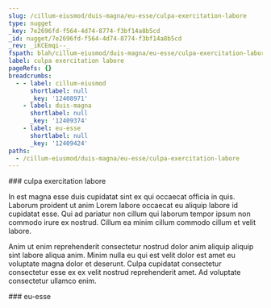```yaml
---
slug: /cillum-eiusmod/duis-magna/eu-esse/culpa-exercitation-labore
type: nugget
_key: 7e2696fd-f564-4d74-8774-f3bf14a8b5cd
_id: nugget/7e2696fd-f564-4d74-8774-f3bf14a8b5cd
_rev: _iKCEmqi--_
fspath: blah/cillum-eiusmod/duis-magna/eu-esse/culpa-exercitation-labore.md
label: culpa exercitation labore
pageRefs: {}
breadcrumbs:
  - - label: cillum-eiusmod
      shortlabel: null
      _key: '12408971'
    - label: duis-magna
      shortlabel: null
      _key: '12409374'
    - label: eu-esse
      shortlabel: null
      _key: '12409424'
paths:
  - /cillum-eiusmod/duis-magna/eu-esse/culpa-exercitation-labore
---
```


<NuggetArea>
<Nugget slug="/cillum-eiusmod/duis-magna/eu-esse/culpa-exercitation-labore" type="nugget" _key="7e2696fd-f564-4d74-8774-f3bf14a8b5cd" _id="nugget/7e2696fd-f564-4d74-8774-f3bf14a8b5cd" _rev="_iKCEmqi--_" fspath="blah/cillum-eiusmod/duis-magna/eu-esse/culpa-exercitation-labore.md" label="culpa exercitation labore" paths="/cillum-eiusmod/duis-magna/eu-esse/culpa-exercitation-labore">
<NuggetBody>
### culpa exercitation labore

In est magna esse duis cupidatat sint ex qui occaecat officia in quis. Laborum proident ut anim Lorem labore occaecat eu aliquip labore id cupidatat esse. Qui ad pariatur non cillum qui laborum tempor ipsum non commodo irure ex nostrud. Cillum ea minim cillum commodo cillum et velit labore.

Anim ut enim reprehenderit consectetur nostrud dolor anim aliquip aliquip sint labore aliqua anim. Minim nulla eu qui est velit dolor est amet eu voluptate magna dolor et deserunt. Culpa cupidatat consectetur consectetur esse ex ex velit nostrud reprehenderit amet. Ad voluptate consectetur ullamco enim.

</NuggetBody>
<Breadcrumbs>
<Crumbs>
<Crumb _key="12408971" label="cillum-eiusmod" /><Crumb _key="12409374" label="duis-magna" /><Crumb _key="12409424" label="eu-esse" />
</Crumbs>
</Breadcrumbs>
</Nugget>

<NuggetsInbound>
</NuggetsInbound>
<NuggetsOutbound>
</NuggetsOutbound>
</NuggetArea>
<PassagesInbound>
<Passage direction="inbound" type="passage" _key="12409424" _id="passage/12409424" _rev="_iKCEmqi---" label="eu-esse" passage="eu-esse" fspath="blah/cillum-eiusmod/duis-magna/eu-esse" paths="/cillum-eiusmod/duis-magna/eu-esse" slug="/cillum-eiusmod/duis-magna/eu-esse">
<NuggetBody>
### eu-esse

</NuggetBody>
<Breadcrumbs>
<Crumbs>
<Crumb _key="12408971" label="cillum-eiusmod" /><Crumb _key="12409374" label="duis-magna" />
</Crumbs>
</Breadcrumbs>
</Passage>

</PassagesInbound>
<PassagesOutbound>
</PassagesOutbound>
